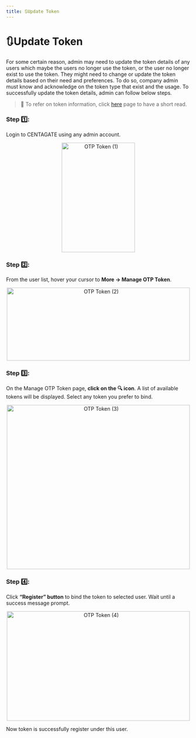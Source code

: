 ```yaml
---
title: 🔃Update Token
---
```


# 🔃Update Token

For some certain reason, admin may need to update the token details of any users which maybe the users no longer use the token, or the user no longer exist to use the token. 
They might need to change or update the token details based on their need and preferences. 
To do so, company admin must know and acknowledge on the token type that exist and the usage. 
To successfully update the token details, admin can follow below steps.

> 🌟 To refer on token information, click [here](1.5.4.03BindToken.mdx) page to have a short read.

### Step 1️⃣: 
Login to CENTAGATE using any admin account.

&#x20;    
<p align="center">
  <img 
    src="https://raw.githubusercontent.com/signingclouddev/CentagateDocs/main/image/1.5 Hanbook/otptoken1.gif" 
    width="200" 
    height="300" 
    alt="OTP Token (1)"
  />
</p>

### Step 2️⃣: 
From the user list, hover your cursor to **More → Manage OTP Token**.

&#x20;    
<p align="center">
  <img 
    src="https://raw.githubusercontent.com/signingclouddev/CentagateDocs/main/image/1.5 Hanbook/otptoken2.gif" 
    width="500" 
    height="200" 
    alt="OTP Token (2)"
  />
</p>


### Step 3️⃣: 
On the Manage OTP Token page, **click on the 🔍 icon**. A list of available tokens will be displayed. Select any token you prefer to bind. 

&#x20;    
<p align="center">
  <img 
    src="https://raw.githubusercontent.com/signingclouddev/CentagateDocs/main/image/1.5 Hanbook/otptoken3.gif" 
    width="500" 
    height="450" 
    alt="OTP Token (3)"
  />
</p>

### Step 4️⃣: 
Click **“Register” button** to bind the token to selected user. Wait until a success message prompt.

&#x20;    
<p align="center">
  <img 
    src="https://raw.githubusercontent.com/signingclouddev/CentagateDocs/main/image/1.5 Hanbook/otptoken4.gif" 
    width="500" 
    height="300" 
    alt="OTP Token (4)"
  />
</p>

Now token is successfully register under this user. 
